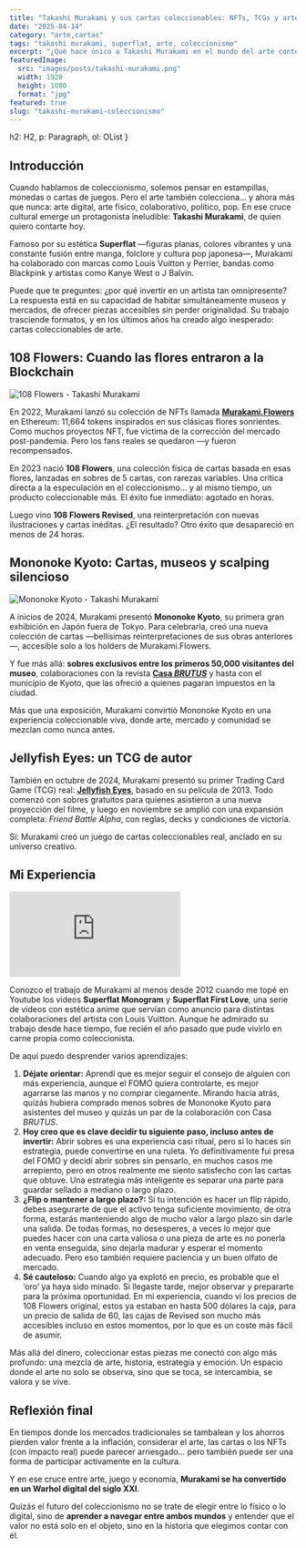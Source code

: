 ```yaml
---
title: "Takashi Murakami y sus cartas coleccionables: NFTs, TCGs y arte en sobres"
date: "2025-04-14"
category: "arte,cartas"
tags: "takashi murakami, superflat, arte, coleccionismo"
excerpt: "¿Qué hace único a Takashi Murakami en el mundo del arte contemporáneo y el coleccionismo? Conocido por su estilo Superflat, sus colaboraciones con marcas como Louis Vuitton y su fusión de anime, cultura pop y crítica social, Murakami ha creado un universo visual que trasciende museos y mercados. En este artículo exploramos cómo su obra ha impactado tanto el arte digital como el físico, y por qué sus cartas coleccionables se han convertido en objetos de deseo para inversores y fans por igual."
featuredImage:
  src: "images/posts/takashi-murakami.png"
  width: 1920
  height: 1080
  format: "jpg"
featured: true
slug: "takashi-murakami-coleccionismo"
---
```



  h2: H2,
  p: Paragraph,
  ol: OList
}

## Introducción

Cuando hablamos de coleccionismo, solemos pensar en estampillas, monedas o cartas de juegos. Pero el arte también colecciona... y ahora más que nunca: arte digital, arte físico, colaborativo, político, pop. En ese cruce cultural emerge un protagonista ineludible: **Takashi Murakami**, de quien quiero contarte hoy.

Famoso por su estética **Superflat** —figuras planas, colores vibrantes y una constante fusión entre manga, folclore y cultura pop japonesa—, Murakami ha colaborado con marcas como Louis Vuitton y Perrier, bandas como Blackpink y artistas como Kanye West o J Balvin.

Puede que te preguntes: ¿por qué invertir en un artista tan omnipresente? La respuesta está en su capacidad de habitar simultáneamente museos y mercados, de ofrecer piezas accesibles sin perder originalidad. Su trabajo trasciende formatos, y en los últimos años ha creado algo inesperado: cartas coleccionables de arte.

## 108 Flowers: Cuando las flores entraron a la Blockchain

![108 Flowers - Takashi Murakami](/images/posts/108-flowers.png)

En 2022, Murakami lanzó su colección de NFTs llamada **[Murakami.Flowers](https://murakamiflowers.kaikaikiki.com)** en Ethereum: 11,664 tokens inspirados en sus clásicas flores sonrientes. Como muchos proyectos NFT, fue víctima de la corrección del mercado post-pandemia. Pero los fans reales se quedaron —y fueron recompensados.

En 2023 nació **108 Flowers**, una colección física de cartas basada en esas flores, lanzadas en sobres de 5 cartas, con rarezas variables. Una crítica directa a la especulación en el coleccionismo... y al mismo tiempo, un producto coleccionable más. El éxito fue inmediato: agotado en horas.

Luego vino **108 Flowers Revised**, una reinterpretación con nuevas ilustraciones y cartas inéditas. ¿El resultado? Otro éxito que desapareció en menos de 24 horas.

## Mononoke Kyoto: Cartas, museos y scalping silencioso

![Mononoke Kyoto - Takashi Murakami](/images/posts/mononoke-kyoto.jpg)

A inicios de 2024, Murakami presentó **Mononoke Kyoto**, su primera gran exhibición en Japón fuera de Tokyo. Para celebrarla, creó una nueva colección de cartas —bellísimas reinterpretaciones de sus obras anteriores—, accesible solo a los holders de Murakami.Flowers.

Y fue más allá: **sobres exclusivos entre los primeros 50,000 visitantes del museo**, colaboraciones con la revista **[Casa *BRUTUS*](https://casabrutus.com/magazines/issue/no288)** y hasta con el municipio de Kyoto, que las ofreció a quienes pagaran impuestos en la ciudad.

Más que una exposición, Murakami convirtió Mononoke Kyoto en una experiencia coleccionable viva, donde arte, mercado y comunidad se mezclan como nunca antes.

## Jellyfish Eyes: un TCG de autor

También en octubre de 2024, Murakami presentó su primer Trading Card Game (TCG) real: **[Jellyfish Eyes](https://www.kaikaikiki.com/en/projects/mememe-tcg)**, basado en su película de 2013. Todo comenzó con sobres gratuitos para quienes asistieron a una nueva proyección del filme, y luego en noviembre se amplió con una expansión completa: *Friend Battle Alpha*, con reglas, decks y condiciones de victoria.

Sí: Murakami creó un juego de cartas coleccionables real, anclado en su universo creativo.

## Mi Experiencia

<iframe class="w-full aspect-video my-4" src="https://www.youtube.com/embed/025RgOGsxJ4?si=2yBshxFu-EL6aiY-" title="YouTube video player" frameborder="0" allow="accelerometer; autoplay; clipboard-write; encrypted-media; gyroscope; picture-in-picture; web-share" referrerpolicy="strict-origin-when-cross-origin" allowfullscreen></iframe>

Conozco el trabajo de Murakami al menos desde 2012 cuando me topé en Youtube los videos **Superflat Monogram** y **Superflat First Love**, una serie de videos con estética anime que servían como anuncio para distintas colaboraciones del artista con Louis Vuitton. Aunque he admirado su trabajo desde hace tiempo, fue recién el año pasado que pude vivirlo en carne propia como coleccionista.

De aquí puedo desprender varios aprendizajes:

1. **Déjate orientar:** Aprendí que es mejor seguir el consejo de alguien con más experiencia, aunque el FOMO quiera controlarte, es mejor agarrarse las manos y no comprar ciegamente. Mirando hacia atrás, quizás hubiera comprado menos sobres de Mononoke Kyoto para asistentes del museo y quizás un par de la colaboración con Casa *BRUTUS*.
2. **Hoy creo que es clave decidir tu siguiente paso, incluso antes de invertir:** Abrir sobres es una experiencia casi ritual, pero si lo haces sin estrategia, puede convertirse en una ruleta. Yo definitivamente fui presa del FOMO y decidí abrir sobres sin pensarlo, en muchos casos me arrepiento, pero en otros realmente me siento satisfecho con las cartas que obtuve. Una estrategia más inteligente es separar una parte para guardar sellado a mediano o largo plazo.
3. **¿Flip o mantener a largo plazo?:** Si tu intención es hacer un flip rápido, debes asegurarte de que el activo tenga suficiente movimiento, de otra forma, estarás manteniendo algo de mucho valor a largo plazo sin darle una salida. De todas formas, no desesperes, a veces lo mejor que puedes hacer con una carta valiosa o una pieza de arte es no ponerla en venta enseguida, sino dejarla madurar y esperar el momento adecuado. Pero eso también requiere paciencia y un buen olfato de mercado.
4. **Sé cauteloso:** Cuando algo ya explotó en precio, es probable que el ‘oro’ ya haya sido minado. Si llegaste tarde, mejor observar y prepararte para la próxima oportunidad. En mi experiencia, cuando vi los precios de 108 Flowers original, estos ya estaban en hasta 500 dólares la caja, para un precio de salida de 60, las cajas de Revised son mucho más accesibles incluso en estos momentos, por lo que es un coste más fácil de asumir.

Más allá del dinero, coleccionar estas piezas me conectó con algo más profundo: una mezcla de arte, historia, estrategia y emoción. Un espacio donde el arte no solo se observa, sino que se toca, se intercambia, se valora y se vive.

## Reflexión final

En tiempos donde los mercados tradicionales se tambalean y los ahorros pierden valor frente a la inflación, considerar el arte, las cartas o los NFTs (con impacto real) puede parecer arriesgado… pero también puede ser una forma de participar activamente en la cultura.

Y en ese cruce entre arte, juego y economía, **Murakami se ha convertido en un Warhol digital del siglo XXI**.

Quizás el futuro del coleccionismo no se trate de elegir entre lo físico o lo digital, sino de **aprender a navegar entre ambos mundos** y entender que el valor no está solo en el objeto, sino en la historia que elegimos contar con él.